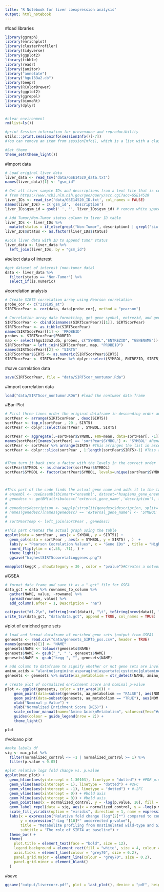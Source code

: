 ```yaml
---
title: "R Notebook for liver coexpression analysis"
output: html_notebook
---
```


#load libraries

```r
library(ggraph)
library(enrichplot)
library(clusterProfiler)
library(tidyverse)
library(ggplot2)
library(tibble)
library(readr)
library(janitor)
library("annotate")
library("hgu133a2.db")
library(beepr)
library(RColorBrewer)
library(ggplot2)
library(ggrepel)
library(biomaRt)
library(dplyr)


#clear environment
rm(list=ls()) 

#print Session information for provenance and reproducibility
utils:::print.sessionInfo(sessionInfo()[-7]) 
#You can remove an item from sessionInfo(), which is a list with a class attribute, by printing the resulting object omitting one of the list items (omitted list of packages installed, but not loaded)

#Set theme
theme_set(theme_light())
```

#import data
```r
# Load original liver data
liver_data <- read_tsv('data/GSE14520_data.txt')
names(liver_data)[1] <- "gsm_id"

# Get all liver sample IDs and descriptions from a text file that is copy/pasted 
# from https://www.ncbi.nlm.nih.gov/geo/query/acc.cgi?acc=GSE14520
liver_IDs <- read_tsv('data/GSE14520_ID.txt', col_names = FALSE)
names(liver_IDs) = c('gsm_id', 'description')
liver_IDs$gsm_id = gsub(' ', '', liver_IDs$gsm_id) # remove white space from GSE IDs

# Add Tumor/Non-Tumor status column to liver ID table 
liver_IDs <- liver_IDs %>% 
  mutate(status = if_else(grepl("Non-Tumor", description) | grepl("six healthy donors", description), 'Non-Tumor', 'Tumor'))
liver_IDs$status <- as.factor(liver_IDs$status)

#Join liver data with ID to append tumor status
liver_data <- liver_data %>% 
  left_join(liver_IDs, by = "gsm_id")
```

#select data of interest
```r
#get dataset of interest (non-tumor data)
data <- liver_data %>% 
  filter(status == "Non-Tumor") %>% 
  select_if(is.numeric)
```

#correlation analysis
```r
# Create SIRT5 correlation array using Pearson correlation
probe_cor <- c("219185_at")
SIRT5corPear <- cor(data, data[probe_cor], method = "pearson")

# Correlation array data formatting, get gene symbol, entrezid, and gene name for each probe
SIRT5corPear <- cbind(dimnames(SIRT5corPear)[[1]], SIRT5corPear)
SIRT5corPear <- as_tibble(SIRT5corPear)
names(SIRT5corPear)[1] <- 'PROBEID'
probes <- SIRT5corPear$PROBEID
map <- select(hgu133a2.db, probes, c("SYMBOL","ENTREZID", "GENENAME"))
SIRT5corPear = left_join(SIRT5corPear, map, "PROBEID")
names(SIRT5corPear)[2] <- "SIRT5"
SIRT5corPear$SIRT5 <- as.numeric(SIRT5corPear$SIRT5)
SIRT5corPear <- SIRT5corPear %>% dplyr::select(SYMBOL, ENTREZID, SIRT5)
```

#save correlation data
```r
save(SIRT5corPear, file = "data/SIRT5cor_nontumor.Rda")
```


#import correlation data
```r
load("data/SIRT5cor_nontumor.RDA") #load the nontumor data frame
```


#Bar-Plot
```r
# First three lines order the original dataframe in descending order and take the top 20 genes coorelating
sortPear <- arrange(SIRT5corPear , desc(SIRT5))
sortPear <- top_n(sortPear , 20 , SIRT5)
sortPear <- dplyr::select(sortPear , SYMBOL, SIRT5)

sortPear <- aggregate(.~sortPear$SYMBOL, FUN=mean, data=sortPear[, -1]) #If there are duplicate genes coorelating differently, the average coorelation is taken 
names(sortPear)[names(sortPear) == 'sortPear$SYMBOL'] <- 'SYMBOL' #Renaming column
sortPear <- sortPear %>% arrange(SIRT5) #This arranges the list in ascending order
sortPear <- dplyr::slice(sortPear , 1:length(sortPear$SIRT5)-1) #This removes the SIRT5 gene since that's irrelevent data


#Then turn it back into a factor with the levels in the correct order
sortPear$SYMBOL <- as.character(sortPear$SYMBOL)
sortPear$SYMBOL <- factor(sortPear$SYMBOL, levels=unique(sortPear$SYMBOL))



#This part of the code finds the actual gene name and adds it to the table if necessary
# ensembl <- useEnsembl(biomart="ensembl", dataset="hsapiens_gene_ensembl")
# genedesc <- getBM(attributes=c('external_gene_name','description'), filters = 'external_gene_name', values = sortPear$SYMBOL, mart =ensembl)
# 
# genedesc$description <- sapply(strsplit(genedesc$description, split='[', fixed=TRUE), function(x) (x[1]))
# names(genedesc)[names(genedesc) == 'external_gene_name'] <- 'SYMBOL'
# 
# sortPearTemp <- left_join(sortPear , genedesc)

#This part creates the actual graph using the table
ggplot(data = sortPear , aes(x = SYMBOL, y = SIRT5)) + 
  geom_col(data = sortPear , aes(x = SYMBOL, y = SIRT5) , )  +  
  labs(y = "Pearson Coorelation Values", x = "Gene IDs" , title = "Highest SIRT5 Coorelating Genes")+
  coord_flip(ylim = c(.55, .71), ) + 
  theme_light()+
  ggsave("highestSIRT5coorelatinggenes.png")

emapplot(keggX , showCategory = 30 , color = "pvalue")#Creates a network using the 30 processes with the lowest pvalues. The processes are nodes that are connected to other processes that share the same genes within its gene set. 

```

#GSEA
```r
# format data frame and save it as a ".gct" file for GSEA
data_gct = data %>% rownames_to_column %>% 
  gather(NAME, value, -rowname) %>% 
  spread(rowname, value) %>% 
  add_column(.after = 1, Description = "na")

cat(paste("#1.2\n", toString(ncol(data)), "\t", toString(nrow(data)), "\n"), file = "data/data.gct")
write_tsv(data_gct, "data/data.gct", append = TRUE, col_names = TRUE)
```

#plot of enriched gene sets
```r
# load and format dataframe of enriched gene sets (output from GSEA)
genesets <- read.csv("data/genesets_SIRT5_pos.csv", header = TRUE)
names(genesets)[1] <- "NAME"
genesets$NAME <- tolower(genesets$NAME)
genesets$NAME <- gsub("_", " ", genesets$NAME)
genesets$NAME <- gsub("kegg ", "", genesets$NAME)

# add column to dataframe to signify whether or not gene sets are involved in amino acid metabolism
amino_acids = "alanine|arginine|asparagine|aspartate|cysteine|glutamine|glutamate|glycine|histidine|isoleucine|leucine|lysine|methionine|phenylalanine|proline|serine|threonine|tryptophan|tyrosine|valine"
genesets <- genesets %>% mutate(aa_metabolism = str_detect(NAME, amino_acids))

# create plot of normalized enrichment score and nominal p-value
plot <- ggplot(genesets, color = str_wrap(10)) +
    geom_point(data=subset(genesets, aa_metabolism == "FALSE"), aes(NOM.p.val, NES, color = "No"), alpha = 0.5, size = 2) +
    geom_point(data=subset(genesets, aa_metabolism == "TRUE"), aes(NOM.p.val, NES, color="Yes"), alpha = 0.5, size = 2) +
    xlab("Nominal p-Value") +
    ylab("Normalized Enrichment Score (NES)") +
    scale_colour_manual(name="Amino Acid\nMetabolism", values=c(Yes="#404788FF", No="#95D840FF")) +
    guides(colour = guide_legend(nrow = 2)) +
    theme_light()

plot
```


#volcano plot
```r
#make labels df
sig <- mac_plot %>% 
  filter(normalized_control <= -1 | normalized_control >= 1) %>% 
  filter(p.value < 0.05)

#plot relative log2 fold change vs. p.value
ggplot(mac_plot) +
  geom_hline(aes(yintercept = 1.30103), linetype = "dotted") + #FDR p.value 0.05
  geom_vline(aes(xintercept = 1), linetype = "dotted") + #2FC
  geom_vline(aes(xintercept = -1), linetype = "dotted") + #-2FC
  geom_vline(aes(xintercept = 0)) + #bold axis
  geom_hline(aes(yintercept = 0)) + #bold axis
  geom_point(aes(x = normalized_control, y = -log(p.value, 10), fill = normalized_control), alpha = 0.8, size = 4, shape = 21, color = "black") +
  geom_label_repel(data = sig, aes(x = normalized_control, y = -log(p.value, 10), label = metabolite), alpha = 0.8, size = 3, segment.size = 0.3, point.padding = 0.8) +
  scale_fill_viridis(option = "viridis", direction = 1, name = expression("Log"[2]*"FC")) +
  labs(x = expression("Relative fold change (log"[2]*") compared to control"), 
       y = expression("-Log "[10]*" uncorrected p-value"), 
       title = "Metabolite profiling from Unstimulated wild-type and SIRTKO mouse BMDM",
       subtitle = "The role of SIRT4 at baseline") +
  theme_bw() + 
  theme(
    plot.title = element_text(face = "bold", size = 12),
    legend.background = element_rect(fill = "white", size = 4, colour = "white"),
    axis.ticks = element_line(colour = "grey70", size = 0.2),
    panel.grid.major = element_line(colour = "grey70", size = 0.2),
    panel.grid.minor = element_blank()
  ) 

```
#save
```r
ggsave("output/livercorr.pdf", plot = last_plot(), device = "pdf", height = 6, width = 8, units = "in", dpi = 600)

```


